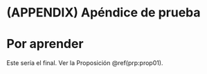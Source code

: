 \cleardoublepage 

# (APPENDIX) Apéndice de prueba {-}

# Por aprender

Este sería el final. Ver la Proposición \@ref(prp:prop01).